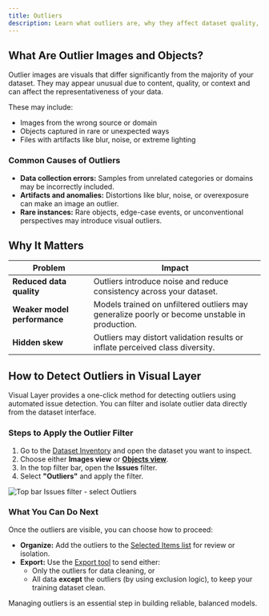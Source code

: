 ```yaml
---
title: Outliers
description: Learn what outliers are, why they affect dataset quality, and how to detect and manage them using Visual Layer.
---
```


## What Are Outlier Images and Objects?

Outlier images are visuals that differ significantly from the majority of your dataset. They may appear unusual due to content, quality, or context and can affect the representativeness of your data.

These may include:

- Images from the wrong source or domain
- Objects captured in rare or unexpected ways
- Files with artifacts like blur, noise, or extreme lighting

### Common Causes of Outliers

- **Data collection errors:** Samples from unrelated categories or domains may be incorrectly included.
- **Artifacts and anomalies:** Distortions like blur, noise, or overexposure can make an image an outlier.
- **Rare instances:** Rare objects, edge-case events, or unconventional perspectives may introduce visual outliers.

## Why It Matters

<div className="integrations-table">

| Problem | Impact |
|---------|--------|
| **Reduced data quality** | Outliers introduce noise and reduce consistency across your dataset. |
| **Weaker model performance** | Models trained on unfiltered outliers may generalize poorly or become unstable in production. |
| **Hidden skew** | Outliers may distort validation results or inflate perceived class diversity. |

</div>

## How to Detect Outliers in Visual Layer

Visual Layer provides a one-click method for detecting outliers using automated issue detection. You can filter and isolate outlier data directly from the dataset interface.

### Steps to Apply the Outlier Filter

1. Go to the [Dataset Inventory](https://dash.readme.com/project/visual-layer2/v1.0/docs/browsing-datasets) and open the dataset you want to inspect.
2. Choose either **Images view** or [**Objects view**](https://dash.readme.com/project/visual-layer2/v1.0/docs/understanding-and-exploring-objects).
3. In the top filter bar, open the **Issues** filter.
4. Select **"Outliers"** and apply the filter.

<Frame>
  <img src="https://files.readme.io/d7dd161-image.png" alt="Top bar Issues filter - select Outliers" />
</Frame>

### What You Can Do Next

Once the outliers are visible, you can choose how to proceed:

- **Organize:** Add the outliers to the [Selected Items list](https://dash.readme.com/project/visual-layer2/v1.0/docs/data-selection-using-visual-layer) for review or isolation.
- **Export:** Use the [Export tool](https://dash.readme.com/project/visual-layer2/v1.0/docs/export-data) to send either:
  - Only the outliers for data cleaning, or
  - All data **except** the outliers (by using exclusion logic), to keep your training dataset clean.

Managing outliers is an essential step in building reliable, balanced models.
